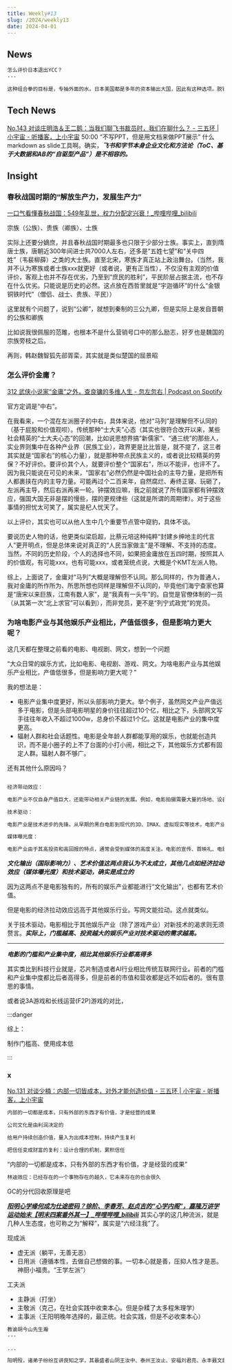 ```yaml
---
title: Weekly#13
slug: /2024/weekly13
date: 2024-04-01
---
```





## News


```markdown
怎么评价日本退出YCC？
---

这种组合拳的目标是，专抽外面的水。日本美国都是多年的资本输出大国，因此有这种选项。脱钩过程就是变现海外资产过程，国内相对好过。没办法，这个阶段我们压力就是大，必须熬过去。
```





## Tech News


[No.143 对谈庄明浩＆王二鹅：当我们聊飞书裁员时，我们在聊什么？ - 三五环 | 小宇宙 - 听播客，上小宇宙](https://www.xiaoyuzhoufm.com/episode/660555b72d9eae5d0a9efed0) 50:00 “不写PPT，但是用文档来做PPT展示” 什么markdown as slide工具啊。确实，***飞书和字节本身企业文化和方法论（ToC、基于大数据和AB的“自驱型产品”）是不相容的。***





## Insight

### 春秋战国时期的“解放生产力，发展生产力”

[一口气看懂春秋战国：549年乱世，权力分配定兴衰！_哔哩哔哩_bilibili](https://www.bilibili.com/video/BV1HM411Y7d8/)

宗族（公族）、贵族（卿族）、士族

实际上还要分嫡庶，并且春秋战国时期最多也只限于少部分士族。事实上，直到隋唐士族，唐朝近300年间进士共7000人左右，还多是“五姓七望”和“关中四姓”（韦裴柳薛）之类的大士族。直至北宋，寒族才真正站上政治舞台。（当然，我并不认为寒族或者士族xxx就更好（或者说，更有正当性），不仅没有主观的价值评价，客观上也并不存在优劣，乃至到“庶民的胜利”，平民阶层占据主流，也不存在什么优劣。只能说是历史的必然。这点放在西哲里就是“宇迦循环”的什么“金银铜铁时代”（僧侣、战士、贵族、平民））

这里就有个问题了，说到“公卿”，就想到秦制的三公九卿，但是实际上是发自晋朝的公族和卿族


比如说我很佩服的范雎，也根本不是什么营销号口中的那么励志，好歹也是魏国的宗族旁枝之后。


再则，韩赵魏智狐先郤胥栾，其实就是类似楚国的屈景昭


### 怎么评价金庸？


[312 武侠小说家“金庸”之外，查良镛的多维人生 - 忽左忽右 | Podcast on Spotify](https://open.spotify.com/episode/1O91ftba9gMVDsqq9efseZ)

官方定调是“中右”。

在我看来，一个混在左派圈子的中右，具体来说，他对“马列”是理解但不认同的（基于屁股和价值观呗）。传统那种“士大夫”心态（其实也很符合改开以来，某些社会精英的“士大夫心态”的回潮，比如说思想界搞“新儒家”、“通三统”的那些人，实业界则集中在各种产业界（民族工业），政界更是比比皆是，就不提了，这三者其实就是“国家右”的核心力量），就是那种带点民族主义的，或者说比较精英的劳保？不好评价。要评价其个人，就要评价整个“国家右”，所以不能评，也评不了。因为我只能说在可见的未来，“国家右”必然仍然是中国社会的主导力量，是把所有人都裹挟在内的主导力量。可能再过个二百来年，自然腐烂、寿终正寝、玩砸了，左派再主导，然后右派再来一轮。钟摆效应嘛，我之前就说了所有国家都有钟摆效应，强国大国无非是摆的慢些，摆的更规律些（这就是所谓的周期律）。对于这些事情的担忧太可笑了，属实是杞人忧天了。

以上评价，其实也可以从他人生中几个重要节点管中窥豹，具体不谈。

要说历史人物的话，他更类似梁启超，比蔡元培这种纯粹“封建乡绅地主的代言人”更开明点，但是总体来说对真正的“人民当家做主”是不理解、不支持的态度。当然，不同的历史阶段，个人的选择也不同，如果把金庸放在五四时期，按照其人的价值观，有可能xxx，也有可能xxx，或者笼统点说，大概是个KMT左派人物。

综上，上面说了，金庸对“马列”大概是理解但不认同。那么同样的，作为普通人，我对金庸的所作所为、所思所想也同样是理解但不认同的，毕竟他们海宁查家也算是“唐宋以来巨族，江南有数人家”，是“我真有一头牛”的。自觉是官僚体制的一员（从其第一次“北上求官”可以看到），而非党员，更不是“列宁式政党”的党员。





### 为啥电影产业与其他娱乐产业相比，产值低很多，但是影响力更大呢？



这几天都在整理之前看的电影、电视剧、网文，想到一个问题

“大众日常的娱乐方式，比如电影、电视剧、游戏、网文。为啥电影产业与其他娱乐产业相比，产值低很多，但是影响力更大呢？”

我的想法是：

- 电影产业集中度更好，所以头部影响力更大。举个例子，虽然网文产业产值远多于电影，但是头部电影明星的身价往往超过10个亿，相比之下，头部网文写手往往年收入不超过1000w，总身价不超过1个亿。这就是电影产业的集中度更高。
- 辐射人群和社会话题性。电影是全年龄人群都能享用的娱乐，也就能创造共识，而不是小圈子的上不了台面的小打小闹，相比之下，其他娱乐方式都有固定人群。辐射人群不够广。

还有其他什么原因吗？

```markdown

经济带动效应：

电影产业不仅自身产值巨大，还能带动相关产业链的发展。例如，电影拍摄需要大量的场地、设备、服装、道具等，这些都能促进当地经济的发展。同时，电影的宣传和发行也能带动广告业、旅游业等相关产业的增长。

技术驱动：

电影产业是技术进步的先锋。从早期的黑白电影到现代的3D、IMAX、虚拟现实等技术，电影产业不断推动视听技术的革新。这些技术不仅提升了电影的观赏体验，也推动了其他娱乐产业的技术发展，如游戏、动漫等。

媒体曝光度：

电影产业由于其高投资和高回报的特点，通常会受到媒体的高度关注。电影的宣传、首映礼、电影节等活动都会吸引大量媒体曝光，进一步扩大其影响力。这种高曝光度不仅提升了电影本身的知名度，也提升了参与电影制作的演员、导演等人员的知名度。

```

***文化输出（国际影响力）、艺术价值这两点我认为不太成立，其他几点如经济拉动效应（媒体曝光度）和技术驱动，确实是成立的***

因为这两点不是电影独有的，所有的娱乐产业都能进行“文化输出”，也都有艺术价值。

但是电影的经济拉动效应远高于其他娱乐行业。写网文能拉动。这点就类似。

关于技术驱动，电影相比于其他娱乐产业（除了游戏产业）对新技术的渴求则无须赘言。***实际上，门槛越高、投资越大的娱乐产业对技术驱动的需求越高。***

---

***电影的门槛和产业集中度，相比其他娱乐行业都高得多***

其实类比到科技行业就是，芯片制造或者AI行业相比传统互联网行业。前者的门槛和产业集中度都比后者高得多，但是前者的市值和营收都是远不如后者的。很有意思的事情。

或者说3A游戏和长线运营(F2P)游戏的对比，


:::danger

综上：

制作门槛高、使用成本低



:::




### x

[No.131 对谈少楠：内部一切皆成本，对外才能创造价值 - 三五环 | 小宇宙 - 听播客，上小宇宙](https://www.xiaoyuzhoufm.com/episode/655aecd7b95673db21172d86)

```markdown
内部的一切都是成本，只有外部的东西才有价值，才是经营的成果

公司文化是由利润决定的

给用户持续创造价值，量入为出成本控制，持续产生复利

把信任变成财富的复利：设计合理的机制，累积信任
```

“内部的一切都是成本，只有外部的东西才有价值，才是经营的成果”

```markdown
林迪效应：已经存在的一个事物存在的越久，它未来存在的也会很久
```

GC的分代回收原理是吧








***[阳明心学缘何成为仕途密码？徐阶、李春芳、赵贞吉的“心学内阁”，嘉隆万讲学运动始末【明末四案番外其一】_哔哩哔哩_bilibili](https://www.bilibili.com/video/BV1Wr421b76S/)*** 其实心学的这几种流派，就是几种人生态度，也可称之为“解释”，属实是“六经注我”了。

现成派

- 虚无派（躺平，无善无恶）
- 日用派（遵循本性，去做自己想做的事。一切本心就是善，压抑人性才是恶。神厨小福贵。“王学左派”）

工夫派

- 主静派（打坐）
- 主敬派（克己，在社会实践中收束本心。但是杂糅了太多程朱理学）
- 主事派（王阳明晚年选择的，最正统。社会实践，但是不必收束本心）


```markdown
教谕胡今山先生瀚
---

...

阳明殁，诸弟子纷纷互讲良知之学，其最盛者山阴王汝中、泰州王汝止、安福刘君亮、永丰聂文蔚，四家各有疏说，駸駸立为门户，於是海内议者群起。先生曰：“先师标致良知三字，於支离汨没之后，指点圣真，真所谓滴骨血也。吾党慧者论证悟，深者研归寂，达者乐高旷，精者穷主宰流行，俱得其说之一偏。且夫主宰既流行之主宰，流行即主宰之流行，君亮之分别太支。汝中无善无恶之悟，心若无善，知安得良？故言无善不如至善。《天泉证道》其说不无附会，汝止以自然为宗，季明德又矫之以龙惕。龙惕所以为自然也，龙惕而不恰於自然，则为拘束；自然而不本於龙惕，则为放旷。良知本无寂感，即感即寂，即寂即感，不可分别。文蔚曰：‘良知本寂，感於物而后有知，必自其寂者求之，使寂而常定，则感无不通。’似又偏向无处立脚矣。宋儒学尚分别，故勤註疏；明儒学尚浑成，故立宗旨。然明儒厌训诂支离，而必标宗旨以为的，其弊不减於训诂。道也者，天下之公道，学也者，天下之公学也，何必列标宗旨哉？”先生之学，则以求心为宗，所註《心箴图》，列而为五：曰心图，指本体也；曰存，曰死，曰出入，曰放心。各有箴，而功以存心为主。晚年造诣益深，每提本朝儒者曰：“文清之行，粹然师表，求其卓然之见，一贯之唯，似隔曾、颜一级。文成明睿，学几上达，若夫动不踰矩，循循善诱，犹非孔氏之家法。白沙煞有曾点之趣，而行径稍涉於孤高。敬斋慎密，似有子夏规模，而道业未臻於光大。孟子愿学孔子，而於颜、闵犹曰‘姑舍’，吾於四先生亦云。”以恩贡，就华亭训导，陞崇明教谕。归家三十年，筑室今山。着有《今山集》一百卷。
```
